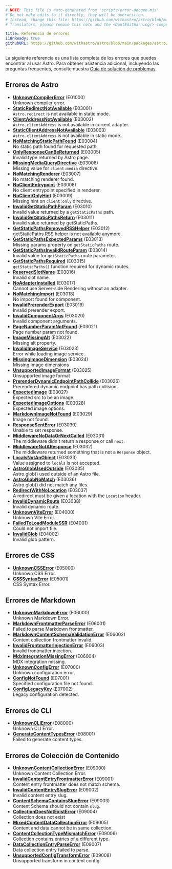 ```yaml
---
# NOTE: This file is auto-generated from 'scripts/error-docgen.mjs'
# Do not make edits to it directly, they will be overwritten.
# Instead, change this file: https://github.com/withastro/astro/blob/main/packages/astro/src/core/errors/errors-data.ts
# Translators, please remove this note and the <DontEditWarning/> component.

title: Referencia de errores
i18nReady: true
githubURL: https://github.com/withastro/astro/blob/main/packages/astro/src/core/errors/errors-data.ts
---
```


La siguiente referencia es una lista completa de los errores que puedes encontrar al usar Astro. Para obtener asistencia adicional, incluyendo las preguntas frequentes, consulte nuestra [Guía de solución de problemas](/es/guides/troubleshooting/).

## Errores de Astro
- [**UnknownCompilerError**](/es/reference/errors/unknown-compiler-error/) (E01000)<br/>Unknown compiler error.
- [**StaticRedirectNotAvailable**](/es/reference/errors/static-redirect-not-available/) (E03001)<br/>`Astro.redirect` is not available in static mode.
- [**ClientAddressNotAvailable**](/es/reference/errors/client-address-not-available/) (E03002)<br/>`Astro.clientAddress` is not available in current adapter.
- [**StaticClientAddressNotAvailable**](/es/reference/errors/static-client-address-not-available/) (E03003)<br/>`Astro.clientAddress` is not available in static mode.
- [**NoMatchingStaticPathFound**](/es/reference/errors/no-matching-static-path-found/) (E03004)<br/>No static path found for requested path.
- [**OnlyResponseCanBeReturned**](/es/reference/errors/only-response-can-be-returned/) (E03005)<br/>Invalid type returned by Astro page.
- [**MissingMediaQueryDirective**](/es/reference/errors/missing-media-query-directive/) (E03006)<br/>Missing value for `client:media` directive.
- [**NoMatchingRenderer**](/es/reference/errors/no-matching-renderer/) (E03007)<br/>No matching renderer found.
- [**NoClientEntrypoint**](/es/reference/errors/no-client-entrypoint/) (E03008)<br/>No client entrypoint specified in renderer.
- [**NoClientOnlyHint**](/es/reference/errors/no-client-only-hint/) (E03009)<br/>Missing hint on `client:only` directive.
- [**InvalidGetStaticPathParam**](/es/reference/errors/invalid-get-static-path-param/) (E03010)<br/>Invalid value returned by a `getStaticPaths` path.
- [**InvalidGetStaticPathsReturn**](/es/reference/errors/invalid-get-static-paths-return/) (E03011)<br/>Invalid value returned by getStaticPaths.
- [**GetStaticPathsRemovedRSSHelper**](/es/reference/errors/get-static-paths-removed-rsshelper/) (E03012)<br/>getStaticPaths RSS helper is not available anymore.
- [**GetStaticPathsExpectedParams**](/es/reference/errors/get-static-paths-expected-params/) (E03013)<br/>Missing params property on `getStaticPaths` route.
- [**GetStaticPathsInvalidRouteParam**](/es/reference/errors/get-static-paths-invalid-route-param/) (E03014)<br/>Invalid value for `getStaticPaths` route parameter.
- [**GetStaticPathsRequired**](/es/reference/errors/get-static-paths-required/) (E03015)<br/>`getStaticPaths()` function required for dynamic routes.
- [**ReservedSlotName**](/es/reference/errors/reserved-slot-name/) (E03016)<br/>Invalid slot name.
- [**NoAdapterInstalled**](/es/reference/errors/no-adapter-installed/) (E03017)<br/>Cannot use Server-side Rendering without an adapter.
- [**NoMatchingImport**](/es/reference/errors/no-matching-import/) (E03018)<br/>No import found for component.
- [**InvalidPrerenderExport**](/es/reference/errors/invalid-prerender-export/) (E03019)<br/>Invalid prerender export.
- [**InvalidComponentArgs**](/es/reference/errors/invalid-component-args/) (E03020)<br/>Invalid component arguments.
- [**PageNumberParamNotFound**](/es/reference/errors/page-number-param-not-found/) (E03021)<br/>Page number param not found.
- [**ImageMissingAlt**](/es/reference/errors/image-missing-alt/) (E03022)<br/>Missing alt property.
- [**InvalidImageService**](/es/reference/errors/invalid-image-service/) (E03023)<br/>Error while loading image service.
- [**MissingImageDimension**](/es/reference/errors/missing-image-dimension/) (E03024)<br/>Missing image dimensions
- [**UnsupportedImageFormat**](/es/reference/errors/unsupported-image-format/) (E03025)<br/>Unsupported image format
- [**PrerenderDynamicEndpointPathCollide**](/es/reference/errors/prerender-dynamic-endpoint-path-collide/) (E03026)<br/>Prerendered dynamic endpoint has path collision.
- [**ExpectedImage**](/es/reference/errors/expected-image/) (E03027)<br/>Expected src to be an image.
- [**ExpectedImageOptions**](/es/reference/errors/expected-image-options/) (E03028)<br/>Expected image options.
- [**MarkdownImageNotFound**](/es/reference/errors/markdown-image-not-found/) (E03029)<br/>Image not found.
- [**ResponseSentError**](/es/reference/errors/response-sent-error/) (E03030)<br/>Unable to set response.
- [**MiddlewareNoDataOrNextCalled**](/es/reference/errors/middleware-no-data-or-next-called/) (E03031)<br/>The middleware didn't return a response or call `next`.
- [**MiddlewareNotAResponse**](/es/reference/errors/middleware-not-aresponse/) (E03032)<br/>The middleware returned something that is not a `Response` object.
- [**LocalsNotAnObject**](/es/reference/errors/locals-not-an-object/) (E03033)<br/>Value assigned to `locals` is not accepted.
- [**AstroGlobUsedOutside**](/es/reference/errors/astro-glob-used-outside/) (E03035)<br/>Astro.glob() used outside of an Astro file.
- [**AstroGlobNoMatch**](/es/reference/errors/astro-glob-no-match/) (E03036)<br/>Astro.glob() did not match any files.
- [**RedirectWithNoLocation**](/es/reference/errors/redirect-with-no-location/) (E03037)<br/>A redirect must be given a location with the `Location` header.
- [**InvalidDynamicRoute**](/es/reference/errors/invalid-dynamic-route/) (E03038)<br/>Invalid dynamic route.
- [**UnknownViteError**](/es/reference/errors/unknown-vite-error/) (E04000)<br/>Unknown Vite Error.
- [**FailedToLoadModuleSSR**](/es/reference/errors/failed-to-load-module-ssr/) (E04001)<br/>Could not import file.
- [**InvalidGlob**](/es/reference/errors/invalid-glob/) (E04002)<br/>Invalid glob pattern.

## Errores de CSS

- [**UnknownCSSError**](/es/reference/errors/unknown-csserror/) (E05000)<br/>Unknown CSS Error.
- [**CSSSyntaxError**](/es/reference/errors/csssyntax-error/) (E05001)<br/>CSS Syntax Error.

## Errores de Markdown

- [**UnknownMarkdownError**](/es/reference/errors/unknown-markdown-error/) (E06000)<br/>Unknown Markdown Error.
- [**MarkdownFrontmatterParseError**](/es/reference/errors/markdown-frontmatter-parse-error/) (E06001)<br/>Failed to parse Markdown frontmatter.
- [**MarkdownContentSchemaValidationError**](/es/reference/errors/markdown-content-schema-validation-error/) (E06002)<br/>Content collection frontmatter invalid.
- [**InvalidFrontmatterInjectionError**](/es/reference/errors/invalid-frontmatter-injection-error/) (E06003)<br/>Invalid frontmatter injection.
- [**MdxIntegrationMissingError**](/es/reference/errors/mdx-integration-missing-error/) (E06004)<br/>MDX integration missing.
- [**UnknownConfigError**](/es/reference/errors/unknown-config-error/) (E07000)<br/>Unknown configuration error.
- [**ConfigNotFound**](/es/reference/errors/config-not-found/) (E07001)<br/>Specified configuration file not found.
- [**ConfigLegacyKey**](/es/reference/errors/config-legacy-key/) (E07002)<br/>Legacy configuration detected.

## Errores de CLI

- [**UnknownCLIError**](/es/reference/errors/unknown-clierror/) (E08000)<br/>Unknown CLI Error.
- [**GenerateContentTypesError**](/es/reference/errors/generate-content-types-error/) (E08001)<br/>Failed to generate content types.

## Errores de Colección de Contenido

- [**UnknownContentCollectionError**](/es/reference/errors/unknown-content-collection-error/) (E09000)<br/>Unknown Content Collection Error.
- [**InvalidContentEntryFrontmatterError**](/es/reference/errors/invalid-content-entry-frontmatter-error/) (E09001)<br/>Content entry frontmatter does not match schema.
- [**InvalidContentEntrySlugError**](/es/reference/errors/invalid-content-entry-slug-error/) (E09002)<br/>Invalid content entry slug.
- [**ContentSchemaContainsSlugError**](/es/reference/errors/content-schema-contains-slug-error/) (E09003)<br/>Content Schema should not contain `slug`.
- [**CollectionDoesNotExistError**](/es/reference/errors/collection-does-not-exist-error/) (E09004)<br/>Collection does not exist
- [**MixedContentDataCollectionError**](/es/reference/errors/mixed-content-data-collection-error/) (E09005)<br/>Content and data cannot be in same collection.
- [**ContentCollectionTypeMismatchError**](/es/reference/errors/content-collection-type-mismatch-error/) (E09006)<br/>Collection contains entries of a different type.
- [**DataCollectionEntryParseError**](/es/reference/errors/data-collection-entry-parse-error/) (E09007)<br/>Data collection entry failed to parse.
- [**UnsupportedConfigTransformError**](/es/reference/errors/unsupported-config-transform-error/) (E09008)<br/>Unsupported transform in content config.
